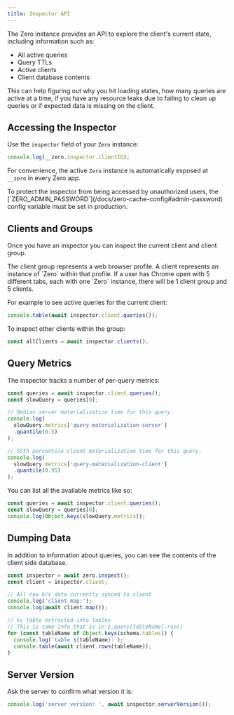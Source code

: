 ```yaml
---
title: Inspector API
---
```


The Zero instance provides an API to explore the client's current state, including information such as:

- All active queries
- Query TTLs
- Active clients
- Client database contents

This can help figuring out why you hit loading states, how many queries are active at a time, if you have any resource leaks due to failing to clean up queries or if expected data is missing on the client.

## Accessing the Inspector

Use the `inspector` field of your `Zero` instance:

```ts
console.log(__zero.inspector.clientID);
```

For convenience, the active `Zero` instance is automatically exposed at `__zero` in every Zero app.

<Note type="note" slug="Password required in production">
  To protect the inspector from being accessed by unauthorized users, the
  [`ZERO_ADMIN_PASSWORD`](/docs/zero-cache-config#admin-password) config variable must be set in
  production.
</Note>

## Clients and Groups

Once you have an inspector you can inspect the current client and client group.

<Note heading="Clients and Client Groups">
  The client group represents a web browser profile. A client represents an
  instance of `Zero` within that profile. If a user has Chrome open with 5
  different tabs, each with one `Zero` instance, there will be 1 client group
  and 5 clients.
</Note>

For example to see active queries for the current client:

```ts
console.table(await inspector.client.queries());
```

To inspect other clients within the group:

```ts
const allClients = await inspector.clients();
```

## Query Metrics

The inspector tracks a number of per-query metrics:

```ts
const queries = await inspector.client.queries();
const slowQuery = queries[0];

// Median server materialization time for this query.
console.log(
  slowQuery.metrics['query-materialization-server']
  .quantile(0.5)
);

// 95th percentile client materialization time for this query.
console.log(
  slowQuery.metrics['query-materialization-client']
  .quantile(0.95)
);
```

You can list all the available metrics like so:

```ts
const queries = await inspector.client.queries();
const slowQuery = queries[0];
console.log(Object.keys(slowQuery.metrics));
```

## Dumping Data

In addition to information about queries, you can see the contents of the client side database.

```ts
const inspector = await zero.inspect();
const client = inspector.client;

// All raw k/v data currently synced to client
console.log('client map:');
console.log(await client.map());

// kv table extracted into tables
// This is same info that is in z.query[tableName].run()
for (const tableName of Object.keys(schema.tables)) {
  console.log(`table ${tableName}:`);
  console.table(await client.rows(tableName));
}
```

## Server Version

Ask the server to confirm what version it is:

```ts
console.log('server version: ', await inspector.serverVersion());
```